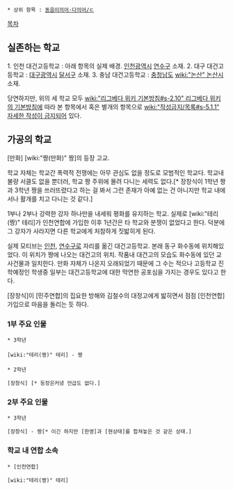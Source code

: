  * 상위 항목 : [[동음이의어·다의어/ㄷ]]

[[목차]]
== 실존하는 학교 ==
1. 인천 대건고등학교 : 아래 항목의 실제 배경. [[인천광역시]] [[연수구]] 소재.
2. 대구 대건고등학교 : [[대구광역시]] [[달서구]] 소재.
3. 충남 대건고등학교 : [[충청남도]] [[wiki:"논산" 논산시]] 소재.

당연하지만, 위의 세 학교 모두 [[wiki:"리그베다 위키 기본방침#s-2.10" 리그베다 위키의 기본방침]]에 따라 본 항목에서 혹은 별개의 항목으로 [[wiki:"작성금지/목록#s-5.1.1" 자세한 작성이 금지]]되어 있다.

== 가공의 학교 ==
[만화] [wiki:"짱(만화)" 짱]의 등장 고교. 

학교 자체는 학교간 폭력적 전쟁에는 아무 관심도 없을 정도로 모범적인 학교다. 학교내 불량 서클도 없을 뿐더러, 학교 짱 주위에 몰려 다니는 세력도 없다.[* 장창식이 1학년 짱과 3학년 짱을 쓰러뜨렸다고 하는 걸 봐서 그런 존재가 아예 없는 건 아니지만 학교 내에서나 활개를 치고 다니는 것 같다.]

1부나 2부나 강력한 강자 하나만을 내세워 평화를 유지하는 학교. 실제로 [wiki:"테리(짱)" 테리]가 인천연합에 가입한 이후 1년간은 타 학교와 분쟁이 없었다고 한다. 덕분에 그 강자가 사라지면 다른 학교에게 처참하게 짓밟히게 된다.

실제 모티브는 [[인천]], [[연수구]]로 자리를 옮긴 대건고등학교. 본래 동구 화수동에 위치해있었다. 이 위치가 짱에 나오는 대건고의 위치. 작품내 대건고의 모습도 화수동에 있던 교사건물과 일치한다. 만화 자체가 나온지 오래되었기 때문에 그 수는 적으나 고등학교 진학예정인 학생중 일부는 대건고등학교에 대한 막연한 공포심을 가지는 경우도 있다고 한다.

[장창식]이 [민주연합]의 집요한 방해와 김철수의 대정고에게 밟히면서 점점 [인천연합] 가입으로 마음을 돌리는 듯 하다.

=== 1부 주요 인물 ===
 * 3학년
 
 [wiki:"테리(짱)" 테리] - 짱
 
 * 2학년

 [장창식] [* 등장은커녕 언급도 없다.]

=== 2부 주요 인물 ===
 * 3학년

 [장창식] - 짱[* 이긴 하지만 [한영]과 [현상태]를 합쳐놓은 것 같은 상태.]

=== 학교 내 연합 소속 ===
 * [인천연합]

 [wiki:"테리(짱)" 테리]
